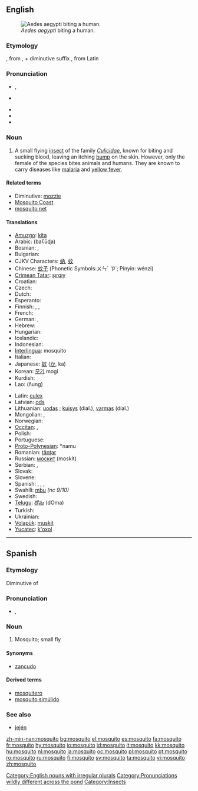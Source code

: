{{see|Mosquito}}
{{wikipedia}}
==English==

[[Image:Aedes_aegypti_biting_human.jpg|thumb|right|''Aedes aegypti'' biting a human.]]

===Etymology===
{{S.}} {{term|mosquito|lang=es||small fly}}, from {{term|mosca|lang=es||fly}}, + diminutive suffix {{term|-ito|lang=es}}, from Latin {{term|musca|lang=la}}

===Pronunciation===
* {{a|RP}} {{IPA|/mɒsˈkiːtəʊ/}}, {{SAMPA|/m@s"ki:t@U/}}
* {{a|US}} {{IPA|/məˈski.toʊ/}}
* {{audio|en-uk-mosquito.ogg|Audio (UK)}}
* {{audio|en-us-mosquito.ogg|Audio (US)}}
* {{rhymes|iːtəʊ}}

===Noun===
{{en-noun|pl2=mosquitoes}}

# A small flying [[insect]] of the family ''[[Culicidae]]'', known for biting and sucking blood, leaving an itching [[bump]] on the skin. However, only the female of the species bites animals and humans. They are known to carry diseases like [[malaria]] and [[yellow fever]].

====Related terms====
* Diminutive: {{qualifier|Australian}} [[mozzie]]
* [[Mosquito Coast]]
* [[mosquito net]]

====Translations====
{{trans-top|small flying insect of the family ''Culcidae'', known for biting and sucking blood}}
* [[Amuzgo]]: [[kíta]]
* Arabic: {{Arab|[[بعوضة]]}} (baʕūɖa) {{f}}
* Bosnian: {{t-|bs|komarac|m}}, {{t-|bs|komarica|f}}
* Bulgarian: {{t+|bg|комар|m|tr=komar|sc=Cyrl}}
* CJKV Characters: [[蚋]], [[蚊]]
* Chinese: [[蚊子]] (Phonetic Symbols:ㄨㄣˊ ㄗ˙; Pinyin: wénzi)
* [[Crimean Tatar]]: [[şırqıy]]
* Croatian: {{t-|hr|komarac|m}}
* Czech: {{t-|cs|komár|m}}
* Dutch: {{t+|nl|mug|f}}
* Esperanto: {{t-|eo|kulo|xs=Esperanto}}
* Finnish: {{t+|fi|hyttynen}}, {{t+|fi|sääski}}, {{t+|fi|moskiitto}}
* French: {{t+|fr|moustique|m}}
* German: {{t+|de|Mücke|f}}, {{t+|de|Moskito|m}}
* Hebrew: {{he-translation|יתוש|yatûsh}} {{m}}
* Hungarian: {{t+|hu|szúnyog}}
* Icelandic: {{t+|is|moskítófluga|f}}
* Indonesian: {{t+|id|nyamuk|xs=Indonesian}}
* [[Interlingua]]: mosquito
* Italian: {{t+|it|zanzara|f}}
* Japanese: [[蚊]] ([[か]], ka)
* Korean: [[모기]] mogi
* Kurdish: {{KUchar|[[مێشوله‌]]}}
* Lao: {{Laoo|[[ຍຸງ]]}} (ñung)
{{trans-mid}}
* Latin: [[culex]] {{m}}
* Latvian: [[ods]] {{g|Latvian}}
* Lithuanian: [[uodas]] {{m}}; [[kuisys]] {{m}} (dial.), [[varmas]] {{m}} (dial.)
* Mongolian: {{t-|mn|шумуул|tr=şumuul|sc=Cyrl|xs=Mongolian}}, {{t-|mn|дэлэнч|tr=delenç|sc=Cyrl|xs=Mongolian}}
* Norwegian: {{t+|no|mygg|m}}
* [[Occitan]]: {{t+|oc|moissal|m|xs=Occitan}}, {{t+|oc|mosquilh|m|xs=Occitan}}
* Polish: {{t+|pl|komar|m}}
* Portuguese: {{t+|pt|mosquito|m}}
* [[Proto-Polynesian]]: *namu
* Romanian: [[ţânţar]]
* Russian: [[москит]] (moskít) {{m}}<!-- was [[комар|кома́р]] {{m}} (komár), but this means gnat, midge -->
* Serbian: {{t-|sr|komarac|m}}, {{t-|sr|komarica|f}}
* Slovak: {{t-|sk|komár|m}}
* Slovene: {{t+|sl|komar|m}}
* Spanish: {{t+|es|mosquito|m}}, {{qualifier|Mexico}} {{t-|es|mosco|m}}, {{qualifier|Eastern Venezuela}} {{t+|es|plaga|f}}, {{qualifier|Central America|Colombia|Mexico|Peru|Venezuelan standard usage}} {{t+|es|zancudo|m}}
* Swahili: [[mbu]] ''(nc 9/10)''
* Swedish: {{t+|sv|mygga|c}}
* [[Telugu]]: [[దోమ]] (dOma)
* Turkish: {{t-|tr|sivrisinek}}
* Ukrainian: {{t-|uk|комар|m|sc=Cyrl|xs=Ukrainian}}
* [[Volapük]]: [[muskit]]
* [[Yucatec]]: [[k'oxol]]
{{trans-bottom}}

[[Category:English nouns with irregular plurals]]
[[Category:Pronunciations wildly different across the pond]]

----

==Spanish==

===Etymology===
Diminutive of {{term|mosca|lang=es}}

===Pronunciation===
* {{IPA|lang=es|/mos'kito/}}, {{SAMPA|lang=es|/mos'kito/}}

===Noun===
{{es-noun-m}}

# Mosquito; small fly

====Synonyms====
* [[zancudo]] {{m}}

====Derived terms====
* [[mosquitero]]
* [[mosquito simúlido]]

===See also===
* [[jején]] {{m}}

[[Category:Insects]]

[[zh-min-nan:mosquito]]
[[bg:mosquito]]
[[el:mosquito]]
[[es:mosquito]]
[[fa:mosquito]]
[[fr:mosquito]]
[[hy:mosquito]]
[[io:mosquito]]
[[id:mosquito]]
[[it:mosquito]]
[[kk:mosquito]]
[[hu:mosquito]]
[[nl:mosquito]]
[[ja:mosquito]]
[[oc:mosquito]]
[[pl:mosquito]]
[[pt:mosquito]]
[[ro:mosquito]]
[[ru:mosquito]]
[[fi:mosquito]]
[[sv:mosquito]]
[[ta:mosquito]]
[[vi:mosquito]]
[[zh:mosquito]]
